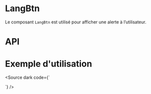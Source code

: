 
<Meta of={LangBtnStories} />

# LangBtn

Le composant `LangBtn` est utilisé pour afficher une alerte à l’utilisateur.

<Canvas of={LangBtnStories.Default} />

# API

<Controls of={LangBtnStories.Default} />

# Exemple d'utilisation

<Source dark code={`
<script setup lang="ts">

 const value = ref('fr')
 const items = ['fr', 'en', 'co']
 const ariaLabel = 'Choix de la langue'
</script>

<template>
 <div class="mt-12 ml-12">
  <LangBtn
   v-model="value"
   :available-languages="items"
   :aria-label="ariaLabel"
   hide-down-arrow
  />
 </div>
</template>
`} />